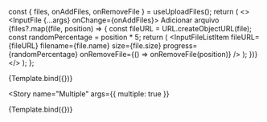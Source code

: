 

<Meta
  title="Components/InputFile"
  component={InputFile}
  decorators={decorators}
/>

  const { files, onAddFiles, onRemoveFile } = useUploadFiles();
  return (
    <>
      <InputFile {...args} onChange={onAddFiles}>
        <Text>Adicionar arquivo</Text>
      </InputFile>
      <InputFileList>
        {files?.map((file, position) => {
          const fileURL = URL.createObjectURL(file);
          const randomPercentage = position * 5;
          return (
            <InputFileListItem
              fileURL={fileURL}
              filename={file.name}
              size={file.size}
              progress={randomPercentage}
              onRemoveFile={() => onRemoveFile(position)}
            />
          );
        })}
      </InputFileList>
    </>
  );
};

<Story name="Single">{Template.bind({})}</Story>

<Story
  name="Multiple"
  args={{
    multiple: true
  }}
>
  {Template.bind({})}
</Story>
